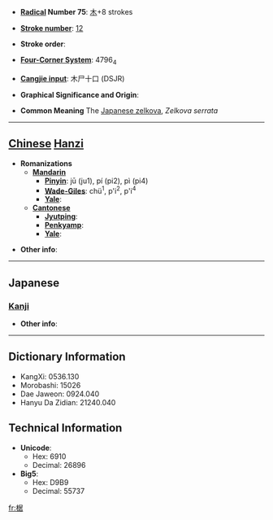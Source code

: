 * '''[[Wiktionary:Chinese radical index| Radical]] Number 75''': [[Wiktionary:Chinese radical index 木|木]]+8 strokes

* '''[[Wiktionary:Chinese total strokes index|Stroke number]]''': [[Wiktionary:Chinese total strokes index 12|12]]

* '''Stroke order''': 

* '''[[Wiktionary:Chinese four corner index|Four-Corner System]]''': 4796<sub>4</sub>

* '''[[Wiktionary:Chinese Cangjie index|Cangjie input]]''': 木尸十口 (DSJR)

* '''Graphical Significance and Origin''': 

* '''Common Meaning''' The [[Japanese zelkova]], ''Zelkova serrata''

----

== [[Chinese]] [[Hanzi]] ==

* '''Romanizations'''
** '''[[Mandarin]]'''
*** '''[[Pinyin]]''': jū (ju1), pí (pi2), pì (pi4)
*** '''[[Wade-Giles]]''': chü<sup>1</sup>, p'i<sup>2</sup>, p'i<sup>4</sup>
*** '''[[Yale]]''': 
** '''[[Cantonese]]'''
*** '''[[Jyutping]]''':
*** '''[[Penkyamp]]''': 
*** '''[[Yale]]''': 

* '''Other info''': 

----

==Japanese==
===[[Kanji]]===
{{kanji|on readings=[[きょ]] (kyo), [[こ]] (ko)|kun readings=[[まがき]] (magaki)}}

* '''Other info''':  

----

== Dictionary Information ==

* KangXi: 0536.130
* Morobashi: 15026
* Dae Jaweon: 0924.040
* Hanyu Da Zidian: 21240.040

== Technical Information ==

* '''Unicode''':
** Hex: 6910
** Decimal: 26896
* '''Big5''':
** Hex: D9B9
** Decimal: 55737

[[fr:椐]]